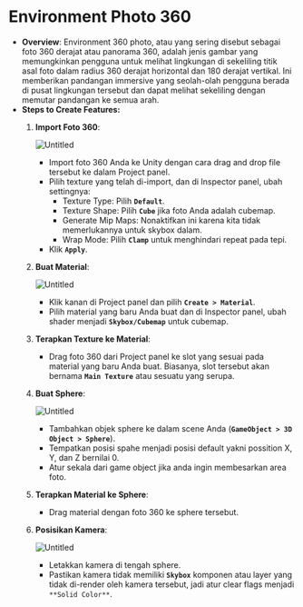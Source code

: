 # Environment Photo 360

- **Overview**: Environment 360 photo, atau yang sering disebut sebagai foto 360 derajat atau panorama 360, adalah jenis gambar yang memungkinkan pengguna untuk melihat lingkungan di sekeliling titik asal foto dalam radius 360 derajat horizontal dan 180 derajat vertikal. Ini memberikan pandangan immersive yang seolah-olah pengguna berada di pusat lingkungan tersebut dan dapat melihat sekeliling dengan memutar pandangan ke semua arah.
- **Steps to Create Features:**
    1. **Import Foto 360**:
        
        ![Untitled](https://prod-files-secure.s3.us-west-2.amazonaws.com/05cdfccc-adb3-469e-aac5-6dc11ecc1b49/ec3f995e-377f-47a4-a635-026613a6916e/Untitled.png)
        
        - Import foto 360 Anda ke Unity dengan cara drag and drop file tersebut ke dalam Project panel.
        - Pilih texture yang telah di-import, dan di Inspector panel, ubah settingnya:
            - Texture Type: Pilih **`Default`**.
            - Texture Shape: Pilih **`Cube`** jika foto Anda adalah cubemap.
            - Generate Mip Maps: Nonaktifkan ini karena kita tidak memerlukannya untuk skybox dalam.
            - Wrap Mode: Pilih **`Clamp`** untuk menghindari repeat pada tepi.
        - Klik **`Apply`**.
    2. **Buat Material**:
        
        ![Untitled](https://prod-files-secure.s3.us-west-2.amazonaws.com/05cdfccc-adb3-469e-aac5-6dc11ecc1b49/c6f147f9-37fb-4959-9d6a-a8c0870339d4/Untitled.png)
        
        - Klik kanan di Project panel dan pilih **`Create > Material`**.
        - Pilih material yang baru Anda buat dan di Inspector panel, ubah shader menjadi **`Skybox/Cubemap`** untuk cubemap.
    3. **Terapkan Texture ke Material**:
        - Drag foto 360 dari Project panel ke slot yang sesuai pada material yang baru Anda buat. Biasanya, slot tersebut akan bernama **`Main Texture`** atau sesuatu yang serupa.
    4. **Buat Sphere**:
        
        ![Untitled](https://prod-files-secure.s3.us-west-2.amazonaws.com/05cdfccc-adb3-469e-aac5-6dc11ecc1b49/f01db4a4-adcf-47e2-a238-0270d9ce1337/Untitled.png)
        
        - Tambahkan objek sphere ke dalam scene Anda (**`GameObject > 3D Object > Sphere`**).
        - Tempatkan posisi spahe menjadi posisi default yakni possition X, Y, dan Z bernilai 0.
        - Atur sekala dari game object jika anda ingin membesarkan area foto.
    5. **Terapkan Material ke Sphere**:
        - Drag material dengan foto 360 ke sphere tersebut.
    6. **Posisikan Kamera**:
        
        ![Untitled](https://prod-files-secure.s3.us-west-2.amazonaws.com/05cdfccc-adb3-469e-aac5-6dc11ecc1b49/80c23fe9-36ae-43de-a6c4-fca2fef49866/Untitled.png)
        
        - Letakkan kamera di tengah sphere.
        - Pastikan kamera tidak memiliki **`Skybox`** komponen atau layer yang tidak di-render oleh kamera tersebut, jadi atur clear flags menjadi `**Solid Color**`.